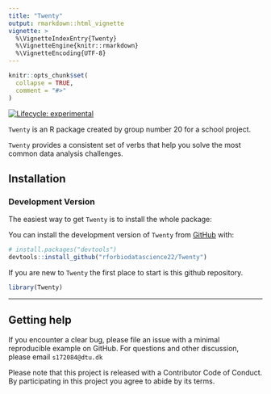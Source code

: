```yaml
---
title: "Twenty"
output: rmarkdown::html_vignette
vignette: >
  %\VignetteIndexEntry{Twenty}
  %\VignetteEngine{knitr::rmarkdown}
  %\VignetteEncoding{UTF-8}
---
```


```r
knitr::opts_chunk$set(
  collapse = TRUE,
  comment = "#>"
)
```


<!-- badges: start -->
[![Lifecycle: experimental](https://img.shields.io/badge/lifecycle-experimental-orange.svg)](https://lifecycle.r-lib.org/articles/stages.html#experimental)
<!-- badges: end -->

`Twenty` is an R package created by group number 20 for a school project.

`Twenty` provides a consistent set of verbs that help you solve the most common data analysis challenges.

## Installation

### Development Version

The easiest way to get `Twenty` is to install the whole package:

You can install the development version of `Twenty` from [GitHub](https://github.com/) with:

``` r
# install.packages("devtools")
devtools::install_github("rforbiodatascience22/Twenty")
```

If you are new to `Twenty` the first place to start is this github repository.

```r
library(Twenty)
```

***

## Getting help

If you encounter a clear bug, please file an issue with a minimal reproducible example on GitHub.
For questions and other discussion, please email `s172084@dtu.dk`

Please note that this project is released with a Contributor Code of Conduct. By participating in this project you agree to abide by its terms.
